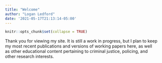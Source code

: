 ```yaml
---
title: "Welcome"
author: "Logan Ledford"
date: '2021-05-17T21:13:14-05:00'
---
```


```r
knitr::opts_chunk$set(collapse = TRUE)
```

Thank you for viewing my site. It is still a work in progress, but I plan to keep my most recent publications and versions of working papers here, as well as other educational content pertaining to criminal justice, policing, and other research interests.  

